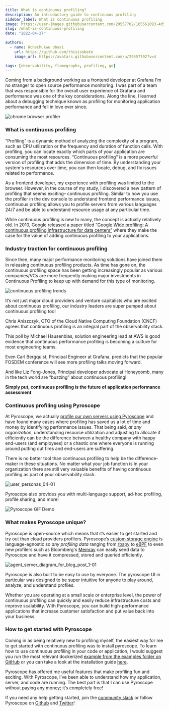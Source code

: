 ```yaml
---
title: What is continuous profiling?
description: An introductory guide to continuous profiling
sidebar_label: What is continuous profiling
image: https://user-images.githubusercontent.com/29557702/165561093-4d5ec6a4-f527-4d5a-8733-79f1c56dd7bb.png
slug: /what-is-continuous-profiling
date: "2022-04-27"

authors:
  - name: Uchechukwu obasi
    url: https://github.com/thisisobate
    image_url: https://avatars.githubusercontent.com/u/29557702?v=4

tags: [observability, flamegraphs, profiling, go]
---
```



Coming from a background working as a frontend developer at Grafana I'm no stranger to open source performance monitoring. I was part of a team that was responsible for the overall user experience of Grafana and performance was one of the key considerations. Along the line, I learned about a debugging technique known as profiling for monitoring application performance and fell in love ever since.

![chrome browser profiler](https://user-images.githubusercontent.com/29557702/165289655-58cd9a0b-8848-4e03-b7e5-afdf822cf577.png)

### What is continuous profiling
“Profiling” is a dynamic method of analyzing the complexity of a program, such as CPU utilization or the frequency and duration of function calls. With profiling, you can locate exactly which parts of your application are consuming the most resources. “Continuous profiling” is a more powerful version of profiling that adds the dimension of time. By understanding your system's resources over time, you can then locate, debug, and fix issues related to performance. 

As a frontend developer, my experience with profiling was limited to the browser. However, in the course of my study, I discovered a new pattern of profiling that seems exciting– continuous profiling. Similar to how you use the profiler in the dev console to understand frontend performance issues, continuous profiling allows you to profile servers from various languages 24/7 and be able to understand resource usage at any particular time. 

While continuous profiling is new to many, the concept is actually relatively old. In 2010, Google released a paper titled [“Google Wide profiling: A continuous profiling infrastructure for data centers”](https://research.google/pubs/pub36575/) where they make the case for the value of adding continuous profiling to your applications. 

### Industry traction for continuous profiling
Since then, many major performance monitoring solutions have joined them in releasing continuous profiling products. As time has gone on, the continuous profiling space has been getting increasingly popular as various companies/VCs are more frequently making major investments in Continuous Profiling to keep up with demand for this type of monitoring.

![continuous profiling trends](https://user-images.githubusercontent.com/29557702/165291672-88805173-4bf4-4029-9b6c-3b31951733bd.png)

It’s not just major cloud providers and venture capitalists who are excited about continuous profiling, our industry leaders are super pumped about continuous profiling too! 

<Tweet tweetLink="cra/status/1474083458943266817" />

Chris Aniszczyk, CTO of the Cloud Native Computing Foundation (CNCF) agrees that continuous profiling is an integral part of the observability stack.

<Tweet tweetLink="mhausenblas/status/1462047847776407556" />

This poll by Michael Hausenblas, solution engineering lead at AWS is good evidence that continuous performance profiling is becoming a culture for most engineering teams.

<Tweet tweetLink="CarlBergquist/status/1490351369890504710" hideConversation={true}/>

Even Carl Bergquist, Principal Engineer at Grafana, predicts that the popular FOSDEM conference will see more profiling talks moving forward.

<Tweet tweetLink="lizthegrey/status/1449115630213341186" hideConversation={true} />

And like Liz Fong-Jones, Principal developer advocate at Honeycomb, many in the tech world are “buzzing” about continuous profiling!

**Simply put, continuous profiling is the future of application performance assessment**

### Continuous profiling using Pyroscope

At Pyroscope, we actually [profile our own servers using Pyroscope](/blog/profile-continuous-profiler) and have found many cases where profiling has saved us a lot of time and money by identifying performance issues. 
That being said, _at any organization_, understanding resource utilization and adjusting to allocate it efficiently can be the difference between a healthy company with happy end-users (and employees) or a chaotic one where everyone is running around putting out fires and end-users are suffering.  

There is no better tool than continuous profiling to help be the difference-maker in these situations. No matter what your job function is in your organization there are still very valuable benefits of having continuous profiling as part of your observability stack. 

![user_personas_04-01](https://user-images.githubusercontent.com/23323466/165409784-fa52812e-2b5e-4fb1-a5e2-5e9e5534fc7b.jpg)


Pyroscope also provides you with multi-language support, ad-hoc profiling, profile sharing, and more!

![Pyroscope GIF Demo](https://user-images.githubusercontent.com/23323466/143324845-16ff72df-231e-412d-bd0a-38ef2e09cba8.gif)

### What makes Pyroscope unique?
Pyroscope is open-source which means that it’s easier to get started and try out than cloud providers profilers. Pyroscope’s [custom storage engine](../docs/storage-design) is language-agnostic so _any profiling data_ ranging from [rbspy](https://rbspy.github.io/) to [eBPF](https://ebpf.io/) to even new profilers such as Bloomberg's [Memray](https://bloomberg.github.io/memray/) can easily send data to Pyroscope and have it compressed, stored and queried efficiently. 
	
![agent_server_diagram_for_blog_post_1-01](https://user-images.githubusercontent.com/23323466/165416600-7d852049-52ed-4551-86ce-f8eaab49e219.png)

Pyroscope is also built to be easy to use by everyone. The pyroscope UI in particular was designed to be super intuitive for anyone to play around, analyze, and understand profiles.

Whether you are operating at a small scale or enterprise level, the power of continuous profiling can quickly and easily reduce infrastructure costs and improve scalability.  With Pyroscope, you can build high-performance applications that increase customer satisfaction and put value back into your business. 

### How to get started with Pyroscope

Coming in as being relatively new to profiling myself, the easiest way for me to get started with continuous profiling was to install pyroscope. To learn how to use continuous profiling in your code or application, I would suggest you run the most relevant dockerized [example from the examples folder on GitHub](https://github.com/pyroscope-io/pyroscope/tree/main/examples) or you can take a look at the installation guide [here](https://pyroscope.io/docs/installing-pyroscope-overview/).

Pyroscope has offered me useful features that make profiling fun and exciting. With Pyroscope, I’ve been able to understand how my application, server, and code are running. The best part is that I can use Pyroscope without paying any money; it’s completely free!

If you need any help getting started, join the [community slack](https://pyroscope.io/slack) or follow Pyroscope on [Github](https://github.com/pyroscope-io/pyroscope) and [Twitter](https://twitter.com/PyroscopeIO)!